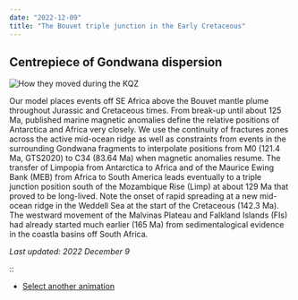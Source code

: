 ```yaml
---
date: "2022-12-09"
title: "The Bouvet triple junction in the Early Cretaceous"
---
```


## Centrepiece of Gondwana dispersion

![How they moved during the KQZ](http://www.reeves.nl/upload/CR22BBBU-BTJ-2.gif)

Our model places events off SE Africa above the Bouvet mantle plume throughout Jurassic and Cretaceous times. From break-up until about 125 Ma, published marine magnetic anomalies
define the relative positions of Antarctica and Africa very closely. We use the continuity of fractures zones across the active mid-ocean ridge as well as constraints from events in the surrounding Gondwana fragments
to interpolate positions from M0 (121.4 Ma, GTS2020) to C34 (83.64 Ma) when magnetic anomalies resume. The transfer of Limpopia from Antarctica to Africa and of the Maurice Ewing Bank (MEB) from Africa to South America
leads eventually to a triple junction position south of the Mozambique Rise (Limp) at about 129 Ma that proved to be long-lived. Note the onset of rapid spreading at a new mid-ocean ridge in the Weddell Sea at the start of the Cretaceous (142.3 Ma). The westward movement of the Malvinas Plateau and Falkland Islands (FIs) had already started much earlier (165 Ma) from sedimentalogical evidence in the coastla basins off South Africa.


*Last updated: 2022 December 9*

::

* [Select another animation](../animations)

